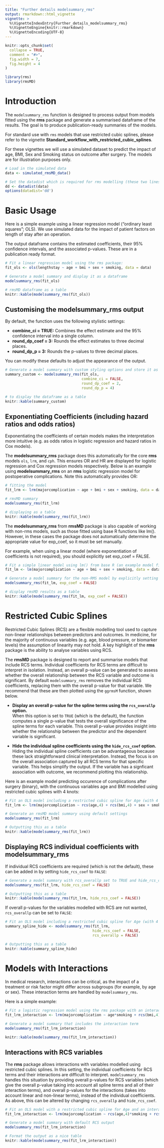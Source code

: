 ```yaml
---
title: "Further details modelsummary_rms"
output: rmarkdown::html_vignette
vignette: >
  %\VignetteIndexEntry{Further_details_modelsummary_rms}
  %\VignetteEngine{knitr::rmarkdown}
  %\VignetteEncoding{UTF-8}
---
```


```r
knitr::opts_chunk$set(
  collapse = TRUE,
  comment = "#>",
  fig.width = 7,
  fig.height = 4
)
```

```r
library(rms)
library(rmsMD)
```

# Introduction

The `modelsummary_rms` function is designed to process output from models fitted using the **rms** package and generate a summarised dataframe of the results. The goal is to produce publication-ready summaries of the models.

For standard use with `rms` models that use restricted cubic splines, please refer to the vignette **Standard_workflow_with_restricted_cubic_splines**.

For these vignettes we will use a simulated dataset to predict the impact of age, BMI, Sex and Smoking status on outcome after surgery. The models are for illustration purposes only.

```r

# Load in the simulated data
data <- simulated_rmsMD_data()

# Set the datadist which is required for rms modelling (these two lines are standard)
dd <- datadist(data)    
options(datadist='dd') 

```

# Basic Usage

Here is a simple example using a linear regression model ("ordinary least squares"; OLS). We use simulated data for the impact of patient factors on length of stay after an operation.

The output dataframe contains the estimated coefficients, their 95% confidence intervals, and the associated p-values. These are in a publication ready format.

```r

# Fit a linear regression model using the rms package:
fit_ols <- ols(lengthstay ~ age + bmi + sex + smoking, data = data)

# Generate a model summary and display it as a dataframe
modelsummary_rms(fit_ols)

# rmsMD dataframe as a table
knitr::kable(modelsummary_rms(fit_ols))
```

## Customising the modelsummary_rms output

By default, the function uses the following stylistic settings:

- **combine_ci = TRUE:** Combines the effect estimate and the 95% confidence interval into a single column.
- **round_dp_coef = 3:** Rounds the effect estimates to three decimal places.
- **round_dp_p = 3:** Rounds the p-values to three decimal places.

You can modify these defaults to adjust the appearance of the output.

```r
# Generate a model summary with custom styling options and store it as summary_custom
summary_custom <- modelsummary_rms(fit_ols, 
                                   combine_ci = FALSE, 
                                   round_dp_coef = 2, 
                                   round_dp_p = 4)

# to display the dataframe as a table
knitr::kable(summary_custom)
```

## Exponentiating Coefficients (including hazard ratios and odds ratios)

Exponentiating the coefficients of certain models makes the interpretation more intuitive (e.g. as odds ratios in logistic regression and hazard ratios in Cox models).

The **modelsummary_rms** package does this automatically for the core **rms** models `ols`, `lrm`, and `cph`. This ensures OR and HR are displayed for logistic regression and Cox regression models respectively. 
Below is an example using **modelsummary_rms** on an **rms** logistic regression model for postoperative complications. Note this automatically provides OR: 

```r

# fitting the model
fit_lrm <- lrm(majorcomplication ~ age + bmi + sex + smoking, data = data)

# rmsMD summary
modelsummary_rms(fit_lrm)

# displaying as a table
knitr::kable(modelsummary_rms(fit_lrm))
```

The **modelsummary_rms** from **rmsMD** package is also capable of working with non-rms models, such as those fitted using base R functions like lm(). However, in these cases the package does not automatically determine the appropriate value for exp_coef, so it must be set manually.

For example, when using a linear model (where exponentiation of coefficients is not required), you should explicitly set exp_coef = FALSE.

```r
# Fit a simple linear model using lm() from base R (an example model fit without using rms package)
fit_lm <- lm(majorcomplication ~ age + bmi + sex + smoking, data = data)

# Generate a model summary for the non-RMS model by explicitly setting exp_coef = FALSE
modelsummary_rms(fit_lm, exp_coef = FALSE)

# display rmsMD results as a table
knitr::kable(modelsummary_rms(fit_lm, exp_coef = FALSE))
```

# Restricted Cubic Splines

Restricted Cubic Splines (RCS) are a flexible modelling tool used to capture non-linear relationships between predictors and outcomes. In medicine, for the majority of continuous variables (e.g. age, blood pressure, or biomarker levels) the assumption of linearity may not hold. A key highlight of the **rms** package is the ability to analyse variables using RCS.

The **rmsMD** package is designed to report and summarise models that include RCS terms. Individual coefficients for RCS terms are difficult to interpret in isolation. Instead, an overall p-value can be generated to assess whether the overall relationship between the RCS variable and outcome is significant. By default `modelsummary_rms` removes the individual RCS coefficients, replacing them with the overall p-value for that variable. We recommend that these are then plotted using the `ggrmsM` function, shown below.

- **Display an overall p-value for the spline terms using the `rcs_overallp` option.**  
  When this option is set to `TRUE` (which is the default), the function computes a single p-value that tests the overall significance of the spline terms for each variable. This overall p-value provides insight into whether the relationship between the predictor and the dependent variable is significant.

- **Hide the individual spline coefficients using the `hide_rcs_coef` option.**  
  Hiding the individual spline coefficients can be advantageous because these lack straightforward clinical interpretation. Instead, the focus is on the overall association captured by all RCS terms for that specific variable. This helps simplify the output. If the variable has a signficant association with outcome, we recommend plotting this relationship.

Here is an example model predicting occurence of complications after surgery (binary), with the continuous variables age and BMI modelled using restricted cubic splines with 4 knots:

```r

# Fit an OLS model including a restricted cubic spline for Age (with 4 knots)
fit_lrm <- lrm(majorcomplication ~ rcs(age,4) + rcs(bmi,4) + sex + smoking, data = data)

# Generate an rmsMD model summary using default settings
modelsummary_rms(fit_lrm)

# Outputting this as a table
knitr::kable(modelsummary_rms(fit_lrm))
```

## Displaying RCS individual coefficients with modelsummary_rms

If individual RCS coefficients are required (which is not the default), these can be added in by setting `hide_rcs_coef` to `FALSE`:

```r

# Generate a model summary with rcs_overallp set to TRUE and hide_rcs_coef set to TRUE
modelsummary_rms(fit_lrm, hide_rcs_coef = FALSE)

# Outputting this as a table
knitr::kable(modelsummary_rms(fit_lrm, hide_rcs_coef = FALSE))
```

If overall p-values for the variables modelled with RCS are not wanted, `rcs_overallp` can be set to `FALSE`:

```r
# Fit an OLS model including a restricted cubic spline for Age (with 4 knots)
summary_spline_hide <- modelsummary_rms(fit_lrm, 
                                        hide_rcs_coef = FALSE,
                                        rcs_overallp = FALSE)

# Outputting this as a table
knitr::kable(summary_spline_hide)

```

# Models with Interactions

In medical research, interactions can be critical, as the impact of a treatment or risk factor might differ across subgroups (for example, by age or sex). These interaction terms are handled by `modelsummary_rms`.

Here is a simple example:

```r

# Fit a logistic regression model using the rms package with an interaction between Age and smoking status.
fit_lrm_interaction <- lrm(majorcomplication ~ age*smoking + rcs(bmi,4) + sex + smoking, data = data)

# Generate a model summary that includes the interaction term
modelsummary_rms(fit_lrm_interaction)

knitr::kable(modelsummary_rms(fit_lrm_interaction))
```

## Interactions with RCS variables

The **rms** package allows interactions with variables modelled using restricted cubic splines. In this setting, the individual coefficients for RCS terms and their interactions are difficult to interpret. `modelsummary_rms` handles this situation by providing overall p-values for RCS variables (which give the overall p-value taking into account all spline terms and all of their interaction terms), and overall p-values for the interactions (takes into account linear and non-linear terms), instead of the individual coefficients. As above, this can be altered by changing `rcs_overallp` and `hide_rcs_coef`.

```r

# Fit an OLS model with a restricted cubic spline for Age and an interaction between Age and Exer.
fit_lrm_interaction <- lrm(majorcomplication ~ rcs(age,4)*smoking + rcs(bmi,4) + sex + smoking, data = data)

# Generate a model summary with default RCS output
modelsummary_rms(fit_lrm_interaction)

# Format the output as a nice table
knitr::kable(modelsummary_rms(fit_lrm_interaction))
```
